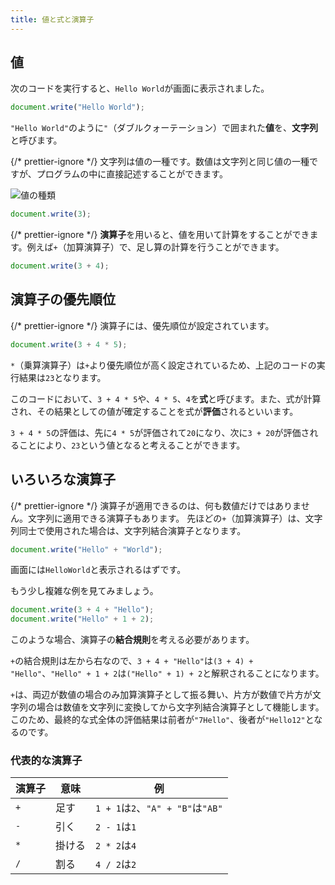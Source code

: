 ```yaml
---
title: 値と式と演算子
---
```


## <Term>値</Term>

次のコードを実行すると、`Hello World`が画面に表示されました。

```javascript title="script.js"
document.write("Hello World");
```

`"Hello World"`のように`"`（ダブルクォーテーション）で囲まれた<Term>**値**</Term>を、<Term>**文字列**</Term>と呼びます。

{/* prettier-ignore */}
<Term>文字列</Term>は<Term>値</Term>の一種です。<Term>数値</Term>は<Term>文字列</Term>と同じ<Term>値</Term>の一種ですが、プログラムの中に直接記述することができます。

![値の種類](./value-types.drawio.svg)

```javascript title="script.js"
document.write(3);
```

{/* prettier-ignore */}
<Term>**演算子**</Term>を用いると、<Term>値</Term>を用いて計算をすることができます。例えば`+`（加算<Term>演算子</Term>）で、足し算の計算を行うことができます。

```javascript title="script.js"
document.write(3 + 4);
```

## <Term>演算子</Term>の<Term type="javascriptOperatorPriority">優先順位</Term>

{/* prettier-ignore */}
<Term>演算子</Term>には、<Term type="javascriptOperatorPriority">優先順位</Term>が設定されています。

```javascript title="script.js"
document.write(3 + 4 * 5);
```

`*`（乗算<Term>演算子</Term>）は`+`より<Term type="javascriptOperatorPriority">優先順位</Term>が高く設定されているため、上記のコードの実行結果は`23`となります。

このコードにおいて、`3 + 4 * 5`や、`4 * 5`、`4`を<Term>**式**</Term>と呼びます。また、<Term>式</Term>が計算され、その結果としての<Term>値</Term>が確定することを式が<Term>**評価**</Term>されるといいます。

`3 + 4 * 5`の<Term>評価</Term>は、先に`4 * 5`が<Term>評価</Term>されて`20`になり、次に`3 + 20`が<Term>評価</Term>されることにより、`23`という<Term>値</Term>となると考えることができます。

## いろいろな<Term>演算子</Term>

{/* prettier-ignore */}
<Term>演算子</Term>が適用できるのは、何も<Term>数値</Term>だけではありません。<Term>文字列</Term>に適用できる<Term>演算子</Term>もあります。 先ほどの`+`（加算<Term>演算子</Term>）は、<Term>文字列</Term>同士で使用された場合は、<Term>文字列</Term>結合<Term>演算子</Term>となります。

```javascript title="script.js"
document.write("Hello" + "World");
```

画面には`HelloWorld`と表示されるはずです。

もう少し複雑な例を見てみましょう。

```javascript title="script.js"
document.write(3 + 4 + "Hello");
document.write("Hello" + 1 + 2);
```

このような場合、<Term>演算子</Term>の**結合規則**を考える必要があります。

`+`の結合規則は左から右なので、`3 + 4 + "Hello"`は`(3 + 4) + "Hello"`、`"Hello" + 1 + 2`は`("Hello" + 1) + 2`と解釈されることになります。

`+`は、両辺が<Term>数値</Term>の場合のみ加算<Term>演算子</Term>として振る舞い、片方が<Term>数値</Term>で片方が<Term>文字列</Term>の場合は<Term>数値</Term>を<Term>文字列</Term>に変換してから<Term>文字列</Term>結合<Term>演算子</Term>として機能します。このため、最終的な<Term>式</Term>全体の<Term>評価</Term>結果は前者が`"7Hello"`、後者が`"Hello12"`となるのです。

### 代表的な演算子

| 演算子 | 意味   | 例                                |
| ------ | ------ | --------------------------------- |
| `+`    | 足す   | `1 + 1`は`2`、`"A" + "B"`は`"AB"` |
| `-`    | 引く   | `2 - 1`は`1`                      |
| `*`    | 掛ける | `2 * 2`は`4`                      |
| `/`    | 割る   | `4 / 2`は`2`                      |
